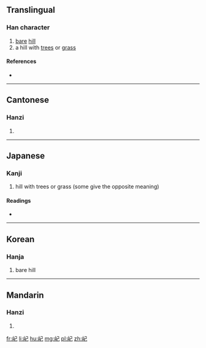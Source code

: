 ==Translingual==

===Han character===
{{Han char|rn=46|rad=山|as=03|sn=6|four=27717|canj=USU,XUSU|ids=⿰山己}}

# [[bare]] [[hill]]
# a hill with [[tree]]s or [[grass]]

====References====
* {{Han ref|kx=0307.271|dkj=07891|dj=0607.150|hdz=10761.220|uh=5C7A|ud=23674|bh=C9D7|bd=51671}}

----

==Cantonese==

===Hanzi===
{{yue-hanzi|jyut=[[gei2]], [[hei2]]|y=gei2, hei2}}

# {{defn|lang=yue|sort=山03}}

----

==Japanese==

===Kanji===
{{ja-kanji|grade=|rs=山03}}

# hill with trees or grass (some give the opposite meaning)

====Readings====
* {{ja-readings|on=[[き]] (ki)|kun=}}

----

==Korean==

===Hanja===
{{ko-hanja|hangeul=기|rv=gi|mr=ki}}

# bare hill

----

==Mandarin==

===Hanzi===
{{cmn-hanzi|pin=[[qǐ]] ([[qi3]])|wg=ch'i<sup>3</sup>}}

# {{defn|lang=cmn|sort=山03}}

[[fr:屺]]
[[li:屺]]
[[hu:屺]]
[[mg:屺]]
[[pl:屺]]
[[zh:屺]]
